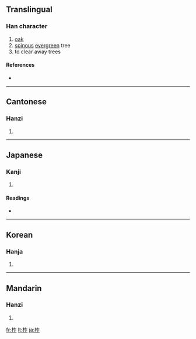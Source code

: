 ==Translingual==

===Han character===
{{Han char|rn=75|rad=木|as=05|sn=9|four=4891<sub>1</sub>|canj=木人尸 (DOS)}}

# [[oak]]
# [[spinous]] [[evergreen]] tree
# to clear away trees

====References====
* {{Han ref|kx=0519.190|dkj=14636|dj=0907.160|hdz=21184.080|uh=67DE|ud=26590|bh=AC67|bd=44135}}

----

==Cantonese==

===Hanzi===
{{yue-hanzi|jyut=|y=ja6, jaak3 jok6}}

# {{defn|Cantonese}}

----

==Japanese==

===Kanji===
{{ja-kanji|grade=|rs=木05}}

# {{defn|Japanese}}

====Readings====
* {{ja-readings|on=[[さく]] (saku)|kun=[[ははそ]] (hahaso)}}

----

==Korean==

===Hanja===
{{ko-hanja|hangeul=[[작]], [[책]]|eumhun=|rv=jak, chaek|mr=chak, ch'aek|y=cak, chayk}}

# {{defn|Korean}}

----

==Mandarin==

===Hanzi===
{{cmn-hanzi|pin=[[zuò]] ([[zuo4]])|wg=tso<sup>4</sup>}}

# {{defn|Mandarin}}

[[fr:柞]]
[[lt:柞]]
[[ja:柞]]